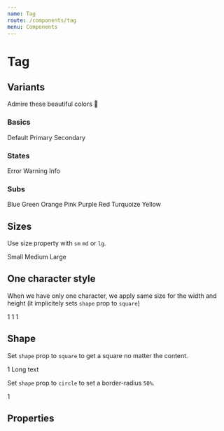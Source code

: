 ```yaml
---
name: Tag
route: /components/tag
menu: Components
---
```



# Tag

## Variants

Admire these beautiful colors 💅

### Basics

<Playground>
  <Tag>Default</Tag>
  <Tag variant="primary">Primary</Tag>
  <Tag variant="secondary">Secondary</Tag>
</Playground>

### States

<Playground>
  <Tag variant="error">Error</Tag>
  <Tag variant="warning">Warning</Tag>
  <Tag variant="info">Info</Tag>
</Playground>

### Subs

<Playground>
  <Tag variant="blue">Blue</Tag>
  <Tag variant="green">Green</Tag>
  <Tag variant="orange">Orange</Tag>
  <Tag variant="pink">Pink</Tag>
  <Tag variant="purple">Purple</Tag>
  <Tag variant="red">Red</Tag>
  <Tag variant="turquoize">Turquoize</Tag>
  <Tag variant="yellow">Yellow</Tag>
</Playground>

## Sizes

Use size property with `sm` `md` or `lg`.

<Playground>
  <Tag size="sm">Small</Tag>
  <Tag size="md">Medium</Tag>
  <Tag size="lg">Large</Tag>
</Playground>

## One character style

When we have only one character, we apply same size for the width and height (it implicitely sets `shape` prop to `square`)

<Playground>
  <Tag size="sm">1</Tag>
  <Tag size="md">1</Tag>
  <Tag size="lg">1</Tag>
</Playground>

## Shape

Set `shape` prop to `square` to get a square no matter the content.

<Playground>
  <Tag size="lg" shape="square">
    1
  </Tag>
  <Tag size="lg" shape="square" width={50}>
    Long text
  </Tag>
</Playground>

Set `shape` prop to `circle` to set a border-radius `50%`.

<Playground>
  <Tag size="lg" shape="circle">
    1
  </Tag>
</Playground>

## Properties

<Props of={Tag} />
